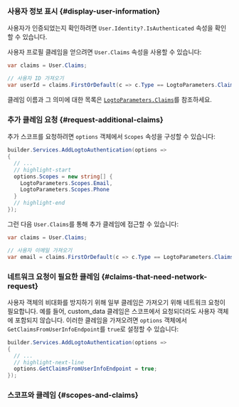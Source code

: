 
### 사용자 정보 표시 \{#display-user-information}

사용자가 인증되었는지 확인하려면 `User.Identity?.IsAuthenticated` 속성을 확인할 수 있습니다.

사용자 프로필 클레임을 얻으려면 `User.Claims` 속성을 사용할 수 있습니다:

```csharp title="Controllers/HomeController.cs"
var claims = User.Claims;

// 사용자 ID 가져오기
var userId = claims.FirstOrDefault(c => c.Type == LogtoParameters.Claims.Subject)?.Value;
```

클레임 이름과 그 의미에 대한 목록은 [`LogtoParameters.Claims`](https://github.com/logto-io/csharp/blob/master/src/Logto.AspNetCore.Authentication/LogtoParameters.cs)를 참조하세요.

### 추가 클레임 요청 \{#request-additional-claims}

<FindUserInfoMissing method="User.Claims" />

<ScopesAndClaimsIntroduction />

추가 스코프를 요청하려면 `options` 객체에서 `Scopes` 속성을 구성할 수 있습니다:

```csharp title="Program.cs"
builder.Services.AddLogtoAuthentication(options =>
{
  // ...
  // highlight-start
  options.Scopes = new string[] {
    LogtoParameters.Scopes.Email,
    LogtoParameters.Scopes.Phone
  }
  // highlight-end
});
```

그런 다음 `User.Claims`를 통해 추가 클레임에 접근할 수 있습니다:

```csharp title="Controllers/HomeController.cs"
var claims = User.Claims;

// 사용자 이메일 가져오기
var email = claims.FirstOrDefault(c => c.Type == LogtoParameters.Claims.Email)?.Value;
```

### 네트워크 요청이 필요한 클레임 \{#claims-that-need-network-request}

사용자 객체의 비대화를 방지하기 위해 일부 클레임은 가져오기 위해 네트워크 요청이 필요합니다. 예를 들어, custom_data 클레임은 스코프에서 요청되더라도 사용자 객체에 포함되지 않습니다. 이러한 클레임을 가져오려면 `options` 객체에서 `GetClaimsFromUserInfoEndpoint`를 `true`로 설정할 수 있습니다:

```csharp title="Program.cs"
builder.Services.AddLogtoAuthentication(options =>
{
  // ...
  // highlight-next-line
  options.GetClaimsFromUserInfoEndpoint = true;
});
```

### 스코프와 클레임 \{#scopes-and-claims}

<ScopesAndClaims />
